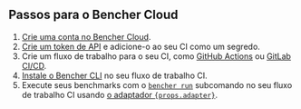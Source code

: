 ## Passos para o Bencher Cloud

1. [Crie uma conta no Bencher Cloud][bencher sign up].
2. [Crie um token de API][console users tokens add] e adicione-o ao seu CI como um segredo.
3. Crie um fluxo de trabalho para o seu CI, como [GitHub Actions][github actions] ou [GitLab CI/CD][gitlab ci cd].
4. [Instale o Bencher CLI][install bencher cli] no seu fluxo de trabalho CI.
5. Execute seus benchmarks com o
   <code><a href="/pt/docs/explanation/bencher-run/">bencher run</a></code>
   subcomando no seu fluxo de trabalho CI usando
   <a href={props.url}>o adaptador <code>{props.adapter}</code></a>.

[bencher sign up]: /auth/signup/
[console users tokens add]: /console/users/tokens/add
[github actions]: /pt/docs/how-to/github-actions/
[gitlab ci cd]: /pt/docs/how-to/gitlab-ci-cd/
[install bencher cli]: /pt/docs/how-to/install-cli/
[adapter rust_criterion]: /docs/explanation/adapters/#-rust-criterion